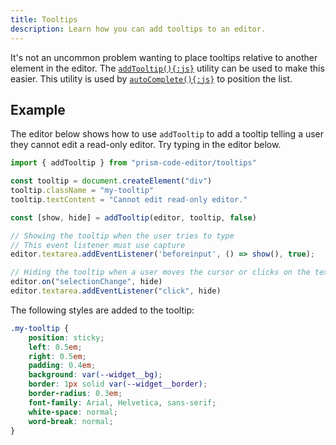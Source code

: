 ```yaml
---
title: Tooltips
description: Learn how you can add tooltips to an editor.
---
```



It's not an uncommon problem wanting to place tooltips relative to another element in the editor. The [`addTooltip(){:js}`](/api-reference/tooltips/f-addtooltip) utility can be used to make this easier. This utility is used by [`autoComplete(){:js}`](/api-reference/autocomplete/f-autocomplete) to position the list.

## Example

The editor below shows how to use `addTooltip` to add a tooltip telling a user they cannot edit a read-only editor. Try typing in the editor below.

```ts editor readOnly
import { addTooltip } from "prism-code-editor/tooltips"

const tooltip = document.createElement("div")
tooltip.className = "my-tooltip"
tooltip.textContent = "Cannot edit read-only editor."

const [show, hide] = addTooltip(editor, tooltip, false)

// Showing the tooltip when the user tries to type
// This event listener must use capture
editor.textarea.addEventListener('beforeinput', () => show(), true);

// Hiding the tooltip when a user moves the cursor or clicks on the textarea
editor.on("selectionChange", hide)
editor.textarea.addEventListener("click", hide)
```

The following styles are added to the tooltip:

```css editor
.my-tooltip {
	position: sticky;
	left: 0.5em;
	right: 0.5em;
	padding: 0.4em;
	background: var(--widget__bg);
	border: 1px solid var(--widget__border);
	border-radius: 0.3em;
	font-family: Arial, Helvetica, sans-serif;
	white-space: normal;
	word-break: normal;
}
```
